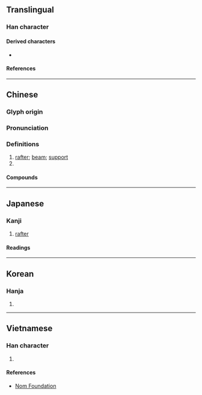 {{character info}}
==Translingual==

===Han character===
{{Han char|rn=75|rad=木|as=09|sn=13|four=47932|canj=DVNO|ids=⿰木彖}}

====Derived characters====
* {{l|mul|[[𭏷]]}}

====References====
{{Han ref|kx=0538.050|dkj=15087|dj=0925.180|hdz=21259.020|uh=693D}}

----

==Chinese==
{{zh-forms}}

===Glyph origin===
{{Han etym}}

===Pronunciation===
{{zh-pron
|m=chuán
|m-s=
|c=cyun4
|c-t=
|g=
|h=pfs=
|j=
|mb=
|md=
|mn=ml:thoân/tw:iân
|mn-t=
|w=
|x=
|mc=y
|oc=y
|ma=
|cat=n
}}

===Definitions===
{{zh-hanzi}}

# [[rafter]]; [[beam]]; [[support]]
# {{zh-classifier|rooms}}

====Compounds====
{{zh-der|一椽|椽子|椽柱|椽桷|椽櫪|椽筆|榱椽|陳椽|采椽|棌椽|大筆如椽|如椽筆|根椽片瓦|片瓦根椽|椽梁|椽木|茅椽蓬牖|采椽不斲|隔屋攛椽}}

----

==Japanese==

===Kanji===
{{ja-kanji|grade=|rs=木09}}

# [[rafter]]

====Readings====
{{ja-readings
|goon=でん
|kanon=てん
|kun=たるき}}

----

==Korean==

===Hanja===
{{ko-hanja|hangeul=[[연]], [[전]]|eumhun=|rv=yeon, jeon|mr=yŏn, chŏn|y=yen, cen}}

# {{rfdef|ko|sort=木09}}

----

==Vietnamese==

===Han character===
{{vi-readings|rs=木09|reading=duyên}}

# {{rfdef|vi|sort=木09}}

====References====
* [http://nomfoundation.org/common/nom_details.php?codepoint=693d Nom Foundation]